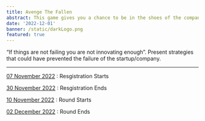 ```yaml
---
title: Avenge The Fallen
abstract: This game gives you a chance to be in the shoes of the company`s board and take decisions that might have prevented the failure. The team which suggets the most effective solutions will win.
date: '2022-12-01'
banner: /static/darkLogo.png
featured: true
---
```


“If things are not failing you are not innovating
enough”. Present strategies that could have
prevented the failure of the startup/company.

---

<u>07 November 2022</u> : Resgistration Starts

<u>30 November 2022</u> : Resgistration Ends

<u>10 November 2022</u> : Round Starts

<u>02 December 2022</u> : Round Ends
